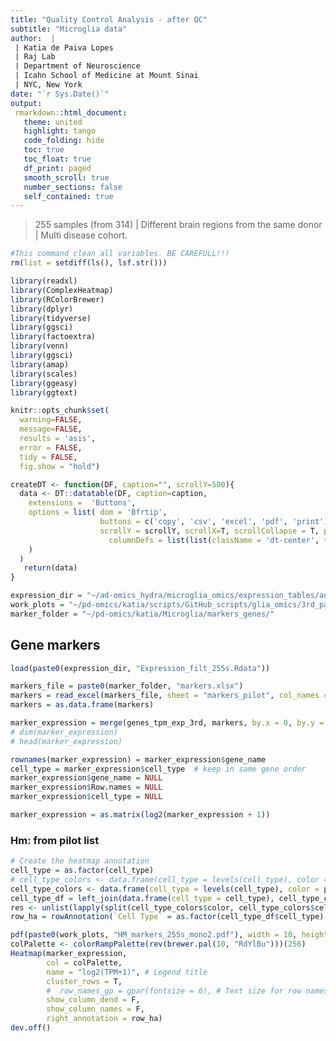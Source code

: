 ```yaml
---
title: "Quality Control Analysis - after QC"
subtitle: "Microglia data"
author:  |
 | Katia de Paiva Lopes 
 | Raj Lab
 | Department of Neuroscience
 | Icahn School of Medicine at Mount Sinai
 | NYC, New York
date: "`r Sys.Date()`"
output: 
 rmarkdown::html_document:
   theme: united
   highlight: tango
   code_folding: hide
   toc: true
   toc_float: true
   df_print: paged
   smooth_scroll: true
   number_sections: false
   self_contained: true  
---
```


> 255 samples (from 314) | 
> Different brain regions from the same donor | 
> Multi disease cohort. 

```r
#This command clean all variables. BE CAREFULL!!! 
rm(list = setdiff(ls(), lsf.str()))
```

```r
library(readxl) 
library(ComplexHeatmap)
library(RColorBrewer)
library(dplyr)
library(tidyverse)
library(ggsci)
library(factoextra)
library(venn)
library(ggsci)
library(amap)
library(scales)
library(ggeasy)
library(ggtext)

knitr::opts_chunk$set( 
  warning=FALSE,
  message=FALSE,
  results = 'asis',
  error = FALSE,
  tidy = FALSE,
  fig.show = "hold")
```

```r
createDT <- function(DF, caption="", scrollY=500){
  data <- DT::datatable(DF, caption=caption,
    extensions =  'Buttons',
    options = list( dom = 'Bfrtip', 
                    buttons = c('copy', 'csv', 'excel', 'pdf', 'print'), 
                    scrollY = scrollY, scrollX=T, scrollCollapse = T, paging = F,  
                      columnDefs = list(list(className = 'dt-center', targets = "_all"))
    )
  ) 
   return(data)
}
```

```r
expression_dir = "~/ad-omics_hydra/microglia_omics/expression_tables/added_pilot_314s/expr_4brain_regions/"
work_plots = "~/pd-omics/katia/scripts/GitHub_scripts/glia_omics/3rd_pass_mic_255s/"
marker_folder = "~/pd-omics/katia/Microglia/markers_genes/"
```

## Gene markers
```r
load(paste0(expression_dir, "Expression_filt_255s.Rdata"))

markers_file = paste0(marker_folder, "markers.xlsx")
markers = read_excel(markers_file, sheet = "markers_pilot", col_names = TRUE) 
markers = as.data.frame(markers)

marker_expression = merge(genes_tpm_exp_3rd, markers, by.x = 0, by.y = "ensembl", sort = F)
# dim(marker_expression)
# head(marker_expression)

rownames(marker_expression) = marker_expression$gene_name
cell_type = marker_expression$cell_type  # keep in same gene order 
marker_expression$gene_name = NULL 
marker_expression$Row.names = NULL
marker_expression$cell_type = NULL

marker_expression = as.matrix(log2(marker_expression + 1))

```

### Hm: from pilot list 
```r
# Create the heatmap annotation
cell_type = as.factor(cell_type)
# cell_type_colors <- data.frame(cell_type = levels(cell_type), color = I(brewer.pal(nlevels(cell_type), name = 'Dark2')))
cell_type_colors <- data.frame(cell_type = levels(cell_type), color = pal_lancet('lanonc')(nlevels(cell_type)))
cell_type_df = left_join(data.frame(cell_type = cell_type), cell_type_colors, by="cell_type")
res <- unlist(lapply(split(cell_type_colors$color, cell_type_colors$cell_type), unlist))
row_ha = rowAnnotation(`Cell Type` = as.factor(cell_type_df$cell_type), col = list(`Cell Type` = res), show_annotation_name = F)

pdf(paste0(work_plots, "HM_markers_255s_mono2.pdf"), width = 10, height = 8)
colPalette <- colorRampPalette(rev(brewer.pal(10, "RdYlBu")))(256)
Heatmap(marker_expression,
        col = colPalette,
        name = "log2(TPM+1)", # Legend title
        cluster_rows = T,
        #  row_names_gp = gpar(fontsize = 6), # Text size for row names)
        show_column_dend = F, 
        show_column_names = F, 
        right_annotation = row_ha)
dev.off()
```